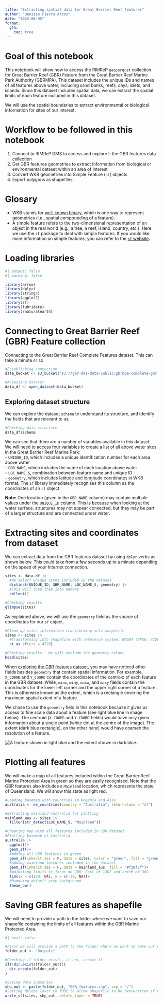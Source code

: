 ---
title: "Extracting spatial data for Great Barrier Reef features"
author: "Denisse Fierro Arcos"
date: "2023-06-05"
format: 
  gfm:
    toc: true
---

# Goal of this notebook

This notebook will show how to access the RIMReP `geoparquet` collection for Great Barrier Reef (GBR) Feature from the Great Barrier Reef Marine Park Authority (GBRMPA). This dataset includes the unique IDs and names of all features above water, including sand banks, reefs, cays, islets, and islands. Since this dataset includes spatial data, we can extract the spatial limits of each feature included in this dataset.  
  
We will use the spatial boundaries to extract environmental or biological information for sites of our interest.  

# Workflow to be followed in this notebook
1. Connect to RIMReP DMS to access and explore it the GBR features data collection  
2. Get GBR features geometries to extract information from biological or environmental dataset within an area of interest  
3. Convert WKB geometries into Simple Feature (`sf`) objects. 
4. Export polygons as shapefiles  

# Glosary
* WKB stands for [well-known binary](https://loc.gov/preservation/digital/formats/fdd/fdd000549.shtml), which is one way to represent geometries (i.e., spatial compounding of a feature).  
* A simple feature refers to the two-dimensional representation of an object in the real world (e.g., a tree, a reef, island, country, etc.). Here we use the `sf` package to deal with simple features. If you would like more information on simple features, you can refer to the [`sf` website](https://r-spatial.github.io/sf/articles/sf1.html#what-is-a-feature).  

# Loading libraries
  
```{r libraries}
#| output: false
#| warning: false

library(arrow)
library(dplyr)
library(stringr)
library(ggplot2)
library(sf)
library(lubridate)
library(rnaturalearth)
```

# Connecting to Great Barrier Reef (GBR) Feature collection

Connecting to the Great Barrier Reef Complete Features dataset. This can take a minute or so.

```{r connect}
#Establishing connection
data_bucket <- s3_bucket("s3://gbr-dms-data-public/gbrmpa-complete-gbr-features/data.parquet")

#Accessing dataset
data_df <- open_dataset(data_bucket)
```

## Exploring dataset structure

We can explore the dataset `schema` to understand its structure, and identify the fields that are relevant to us.

```{r explore}
#Checking data structure
data_df$schema
```
  
We can see that there are a number of variables available in this dataset. We will need to access four variables to create a list of all above water sites in the Great Barrier Reef Marine Park:  
- `UNIQUE_ID`, which includes a unique identification number for each area above water  
- `GBR_NAME`, which includes the name of each location above water  
- `LOC_NAME_S`, combination between feature name and unique ID  
- `geometry`, which includes latitude and longitude coordinates in WKB format. The `sf` library immediately recognises this column as the coordinates of an `sf` object.  
  
**Note:** One location (given in the `GBR_NAME` column) may contain multiple values under the `UNIQUE_ID` column. This is because when looking at the water surface, structures may not appear connected, but they may be part of a larger structure and are connected under water.  
  
# Extracting sites and coordinates from dataset
We can extract data from the GBR features dataset by using `dplyr` verbs as shown below. This could take from a few seconds up to a minute depending on the speed of your Internet connection.
  
```{r sites_bin}
sites <- data_df |> 
  #We select unique sites included in the dataset
  distinct(UNIQUE_ID, GBR_NAME, LOC_NAME_S, geometry) |>
  #This will load them into memory
  collect()

#Checking results
glimpse(sites)
```
  
As explained above, we will use the `geometry` field as the source of coordinates for our `sf` object.  
  
```{r sites_deg}
#Clean up sites information transforming into shapefile
sites <- sites |>
  #Transforming into shapefile with reference system: WGS84 (EPSG: 4326)
  st_as_sf(crs = 4326)

#Checking results - We will exclude the geometry column
head(sites)
```
  
When [exploring the GBR features dataset](#exploring-dataset-structure), you may have noticed other fields besides `geometry` that contain spatial information. For example, `X_COORD` and `Y_COORD` contain the coordinates of the centroid of each feature in the GBR dataset. While, `minx`, `miny`, `maxx`, and `maxy` fields contain the coordinates for the lower left corner and the upper right corner of a feature. This is otherwise known as the extent, which is a rectangle covering the maximum spatial extent of a feature. 
  
We chose to use the `geometry` field in this notebook because it gives us access to fine scale data about a feature (see light blue line in image below). The centroid (`X_COORD` and `Y_COORD` fields) would have only given information about a single point (white dot at the centre of the image). The extent (dark blue rectangle), on the other hand, would have coarsen the resolution of a feature.  
    
![A feature shown in light blue and the extent shown in dark blue](../images/extent_geom.jpeg).
  
# Plotting all features 
We will make a map of all features included within the Great Barrier Reef Marine Protected Area in green so they are easily recognised. Note that the GBR features also includes a `Mainland` location, which represents the state of Queensland. We will show this state as light red.  
  
```{r map_sites}
#Loading basemap with countries in Oceania and Asia
australia <- ne_countries(country = "Australia", returnclass = "sf")

#Extracting mainland Australia for plotting
mainland_aus <- sites |> 
  filter(str_detect(LOC_NAME_S, "Mainland"))

#Creating map with all features included in GBR dataset
#Plotting basemap of Australia
australia |> 
  ggplot()+
  geom_sf()+
  #Adding all GBR features in green
  geom_sf(inherit.aes = F, data = sites, color = "green", fill = "green")+
  #Adding mainland features included in the dataset
  geom_sf(inherit.aes = F, data = mainland_aus, fill = "#f28f7f")+
  #Adjusting limits to focus on GBR: East of 130E and north of 30S
  lims(x = c(130, NA), y = c(-30, NA))+
  #Removing default grey background
  theme_bw()
```

# Saving GBR features as shapefile
We will need to provide a path to the folder where we want to save our shapefile containing the limits of all features within the GBR Marine Protected Area.

```{r saving_outputs}
#| eval: false

#First we will provide a path to the folder where we want to save our data
folder_out <- "Outputs"

#Checking if folder exists, if not, create it
if(!dir.exists(folder_out)){
  dir.create(folder_out)
}

#Saving data summaries
shp_out <- paste(folder_out, "GBR_features.shp", sep = "/")
#Setting delete layer to TRUE to allow shapefile to be overwritten if needed
write_sf(sites, shp_out, delete_layer = TRUE)
```
